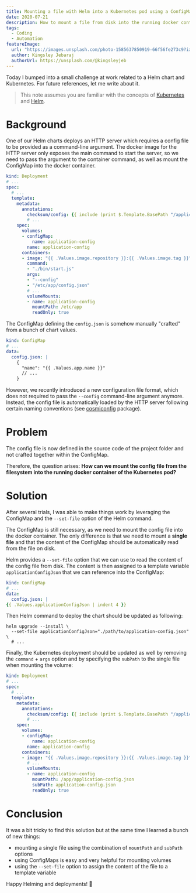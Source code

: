 ```yaml
---
title: Mounting a file with Helm into a Kubernetes pod using a ConfigMap
date: 2020-07-21
description: How to mount a file from disk into the running docker container of the Kubernetes pod, using a ConfigMap.
tags:
  - Coding
  - Automation
featureImage:
  url: "https://images.unsplash.com/photo-1585637850919-66f56fe273c9?ixlib=rb-1.2.1&auto=format&fit=crop&w=2565&q=80"
  author: Kingsley Jebaraj
  authorUrl: https://unsplash.com/@kingsleyjeb
---
```


Today I bumped into a small challenge at work related to a Helm chart and Kubernetes. For future references, let me write about it.

> This note assumes you are familiar with the concepts of [Kubernetes](https://kubernetes.io/) and [Helm](https://helm.sh/).

# Background

One of our Helm charts deploys an HTTP server which requires a config file to be provided as a command-line argument. The docker image for the HTTP server only exposes the main command to start the server, so we need to pass the argument to the container command, as well as mount the ConfigMap into the docker container.

```yaml title="deployment.yaml" highlightLines="17-21"
kind: Deployment
# ...
spec:
  # ...
  template:
    metadata:
      annotations:
        checksum/config: {{ include (print $.Template.BasePath "/application-config.yaml") . | sha256sum }}
        # ...
    spec:
      volumes:
      - configMap:
          name: application-config
        name: application-config
      containers:
      - image: "{{ .Values.image.repository }}:{{ .Values.image.tag }}"
        command:
        - "./bin/start.js"
        args:
        - "--config"
        - "/etc/app/config.json"
        # ...
        volumeMounts:
        - name: application-config
          mountPath: /etc/app
          readOnly: true
```

The ConfigMap defining the `config.json` is somehow manually "crafted" from a bunch of chart values.

```yaml title="application-config.yaml"
kind: ConfigMap
# ...
data:
  config.json: |
    {
      "name": "{{ .Values.app.name }}"
      // ...
    }
```

However, we recently introduced a new configuration file format, which does not required to pass the `--config` command-line argument anymore. Instead, the config file is automatically loaded by the HTTP server following certain naming conventions (see [cosmiconfig](https://www.npmjs.com/package/cosmiconfig) package).

# Problem

The config file is now defined in the source code of the project folder and not crafted together within the ConfigMap.

Therefore, the question arises: **How can we mount the config file from the filesystem into the running docker container of the Kubernetes pod?**

# Solution

After several trials, I was able to make things work by leveraging the ConfigMap and the `--set-file` option of the Helm command.

The ConfigMap is still necessary, as we need to mount the config file into the docker container. The only difference is that we need to mount a **single file** and that the content of the ConfigMap should be automatically read from the file on disk.

Helm provides a `--set-file` option that we can use to read the content of the config file from disk. The content is then assigned to a template variable `applicationConfigJson` that we can reference into the ConfigMap:

```yaml title="application-config.yaml" highlightLines="5"
kind: ConfigMap
# ...
data:
  config.json: |
{{ .Values.applicationConfigJson | indent 4 }}
```

Then Helm command to deploy the chart should be updated as following:

```console noPromptLines="2-3"
helm upgrade --install \
  --set-file applicationConfigJson="./path/to/application-config.json" \
  # ...
```

Finally, the Kubernetes deployment should be updated as well by removing the `command` + `args` option and by specifying the `subPath` to the single file when mounting the volume:

```yaml title="deployment.yaml" highlightLines="20-21"
kind: Deployment
# ...
spec:
  # ...
  template:
    metadata:
      annotations:
        checksum/config: {{ include (print $.Template.BasePath "/application-config.yaml") . | sha256sum }}
        # ...
    spec:
      volumes:
      - configMap:
          name: application-config
        name: application-config
      containers:
      - image: "{{ .Values.image.repository }}:{{ .Values.image.tag }}"
        # ...
        volumeMounts:
        - name: application-config
          mountPath: /app/application-config.json
          subPath: application-config.json
          readOnly: true
```

# Conclusion

It was a bit tricky to find this solution but at the same time I learned a bunch of new things:
- mounting a single file using the combination of `mountPath` and `subPath` options
- using ConfigMaps is easy and very helpful for mounting volumes
- using the `--set-file` option to assign the content of the file to a template variable

Happy Helming and deployments! 🚀
